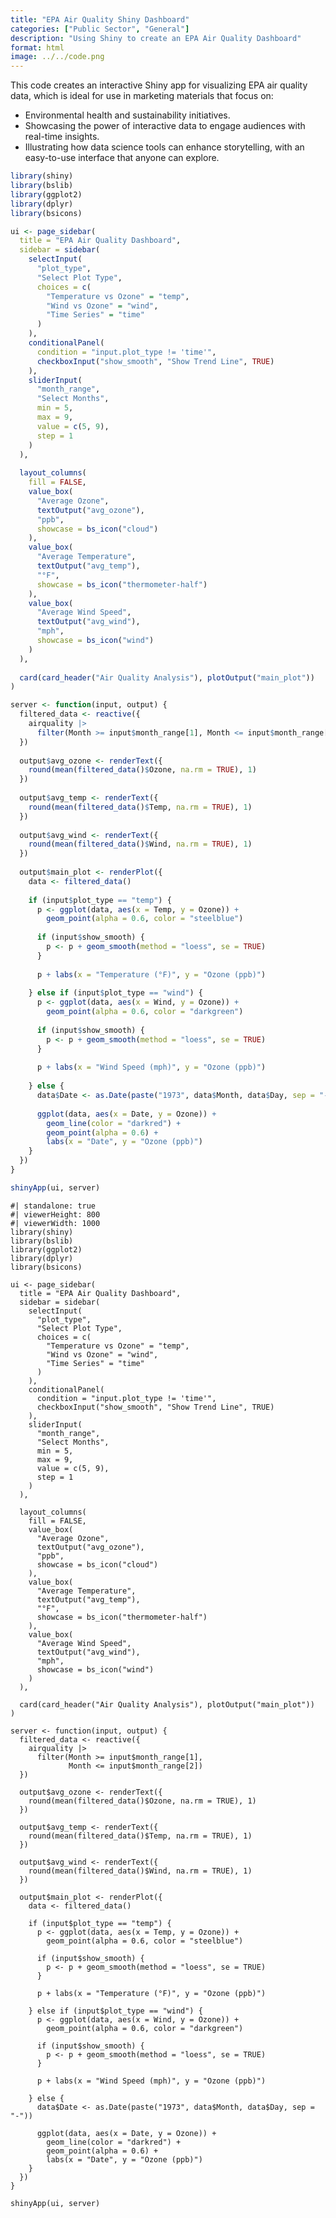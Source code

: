 ```yaml
---
title: "EPA Air Quality Shiny Dashboard"
categories: ["Public Sector", "General"]
description: "Using Shiny to create an EPA Air Quality Dashboard"
format: html
image: ../../code.png
---
```


This code creates an interactive Shiny app for visualizing EPA air quality data, which is ideal for use in marketing materials that focus on:

- Environmental health and sustainability initiatives.
- Showcasing the power of interactive data to engage audiences with real-time insights.
- Illustrating how data science tools can enhance storytelling, with an easy-to-use interface that anyone can explore.
    
```r
library(shiny)
library(bslib)
library(ggplot2)
library(dplyr)
library(bsicons)

ui <- page_sidebar(
  title = "EPA Air Quality Dashboard",
  sidebar = sidebar(
    selectInput(
      "plot_type",
      "Select Plot Type",
      choices = c(
        "Temperature vs Ozone" = "temp",
        "Wind vs Ozone" = "wind",
        "Time Series" = "time"
      )
    ),
    conditionalPanel(
      condition = "input.plot_type != 'time'",
      checkboxInput("show_smooth", "Show Trend Line", TRUE)
    ),
    sliderInput(
      "month_range",
      "Select Months",
      min = 5,
      max = 9,
      value = c(5, 9),
      step = 1
    )
  ),
  
  layout_columns(
    fill = FALSE,
    value_box(
      "Average Ozone",
      textOutput("avg_ozone"),
      "ppb",
      showcase = bs_icon("cloud")
    ),
    value_box(
      "Average Temperature",
      textOutput("avg_temp"),
      "°F",
      showcase = bs_icon("thermometer-half")
    ),
    value_box(
      "Average Wind Speed",
      textOutput("avg_wind"),
      "mph",
      showcase = bs_icon("wind")
    )
  ),
  
  card(card_header("Air Quality Analysis"), plotOutput("main_plot"))
)

server <- function(input, output) {
  filtered_data <- reactive({
    airquality |>
      filter(Month >= input$month_range[1], Month <= input$month_range[2])
  })
  
  output$avg_ozone <- renderText({
    round(mean(filtered_data()$Ozone, na.rm = TRUE), 1)
  })
  
  output$avg_temp <- renderText({
    round(mean(filtered_data()$Temp, na.rm = TRUE), 1)
  })
  
  output$avg_wind <- renderText({
    round(mean(filtered_data()$Wind, na.rm = TRUE), 1)
  })
  
  output$main_plot <- renderPlot({
    data <- filtered_data()
    
    if (input$plot_type == "temp") {
      p <- ggplot(data, aes(x = Temp, y = Ozone)) +
        geom_point(alpha = 0.6, color = "steelblue")
      
      if (input$show_smooth) {
        p <- p + geom_smooth(method = "loess", se = TRUE)
      }
      
      p + labs(x = "Temperature (°F)", y = "Ozone (ppb)")
      
    } else if (input$plot_type == "wind") {
      p <- ggplot(data, aes(x = Wind, y = Ozone)) +
        geom_point(alpha = 0.6, color = "darkgreen")
      
      if (input$show_smooth) {
        p <- p + geom_smooth(method = "loess", se = TRUE)
      }
      
      p + labs(x = "Wind Speed (mph)", y = "Ozone (ppb)")
      
    } else {
      data$Date <- as.Date(paste("1973", data$Month, data$Day, sep = "-"))
      
      ggplot(data, aes(x = Date, y = Ozone)) +
        geom_line(color = "darkred") +
        geom_point(alpha = 0.6) +
        labs(x = "Date", y = "Ozone (ppb)")
    }
  })
}

shinyApp(ui, server)
```

:::{.column-body-outset}

```shinylive-r
#| standalone: true
#| viewerHeight: 800
#| viewerWidth: 1000
library(shiny)
library(bslib)
library(ggplot2)
library(dplyr)
library(bsicons)

ui <- page_sidebar(
  title = "EPA Air Quality Dashboard",
  sidebar = sidebar(
    selectInput(
      "plot_type",
      "Select Plot Type",
      choices = c(
        "Temperature vs Ozone" = "temp",
        "Wind vs Ozone" = "wind",
        "Time Series" = "time"
      )
    ),
    conditionalPanel(
      condition = "input.plot_type != 'time'",
      checkboxInput("show_smooth", "Show Trend Line", TRUE)
    ),
    sliderInput(
      "month_range",
      "Select Months",
      min = 5,
      max = 9,
      value = c(5, 9),
      step = 1
    )
  ),
  
  layout_columns(
    fill = FALSE,
    value_box(
      "Average Ozone",
      textOutput("avg_ozone"),
      "ppb",
      showcase = bs_icon("cloud")
    ),
    value_box(
      "Average Temperature",
      textOutput("avg_temp"),
      "°F",
      showcase = bs_icon("thermometer-half")
    ),
    value_box(
      "Average Wind Speed",
      textOutput("avg_wind"),
      "mph",
      showcase = bs_icon("wind")
    )
  ),
  
  card(card_header("Air Quality Analysis"), plotOutput("main_plot"))
)

server <- function(input, output) {
  filtered_data <- reactive({
    airquality |>
      filter(Month >= input$month_range[1], 
             Month <= input$month_range[2])
  })
  
  output$avg_ozone <- renderText({
    round(mean(filtered_data()$Ozone, na.rm = TRUE), 1)
  })
  
  output$avg_temp <- renderText({
    round(mean(filtered_data()$Temp, na.rm = TRUE), 1)
  })
  
  output$avg_wind <- renderText({
    round(mean(filtered_data()$Wind, na.rm = TRUE), 1)
  })
  
  output$main_plot <- renderPlot({
    data <- filtered_data()
    
    if (input$plot_type == "temp") {
      p <- ggplot(data, aes(x = Temp, y = Ozone)) +
        geom_point(alpha = 0.6, color = "steelblue")
      
      if (input$show_smooth) {
        p <- p + geom_smooth(method = "loess", se = TRUE)
      }
      
      p + labs(x = "Temperature (°F)", y = "Ozone (ppb)")
      
    } else if (input$plot_type == "wind") {
      p <- ggplot(data, aes(x = Wind, y = Ozone)) +
        geom_point(alpha = 0.6, color = "darkgreen")
      
      if (input$show_smooth) {
        p <- p + geom_smooth(method = "loess", se = TRUE)
      }
      
      p + labs(x = "Wind Speed (mph)", y = "Ozone (ppb)")
      
    } else {
      data$Date <- as.Date(paste("1973", data$Month, data$Day, sep = "-"))
      
      ggplot(data, aes(x = Date, y = Ozone)) +
        geom_line(color = "darkred") +
        geom_point(alpha = 0.6) +
        labs(x = "Date", y = "Ozone (ppb)")
    }
  })
}

shinyApp(ui, server)
```

:::